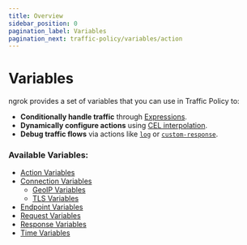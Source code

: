 ```yaml
---
title: Overview
sidebar_position: 0
pagination_label: Variables
pagination_next: traffic-policy/variables/action
---
```


# Variables

ngrok provides a set of variables that you can use in Traffic Policy to:

- **Conditionally handle traffic** through [Expressions](/docs/traffic-policy/concepts/expressions).
- **Dynamically configure actions** using [CEL interpolation](/docs/traffic-policy/concepts/cel-interpolation).
- **Debug traffic flows** via actions like [`log`](/docs/traffic-policy/actions/log) or [`custom-response`](/docs/traffic-policy/actions/custom-response).

### Available Variables:

- [Action Variables](./action)
- [Connection Variables](./connection)
  - [GeoIP Variables](./connection#conngeo)
  - [TLS Variables](./connection#conntls)
- [Endpoint Variables](./endpoint)
- [Request Variables](./req)
- [Response Variables](./res)
- [Time Variables](./time)
